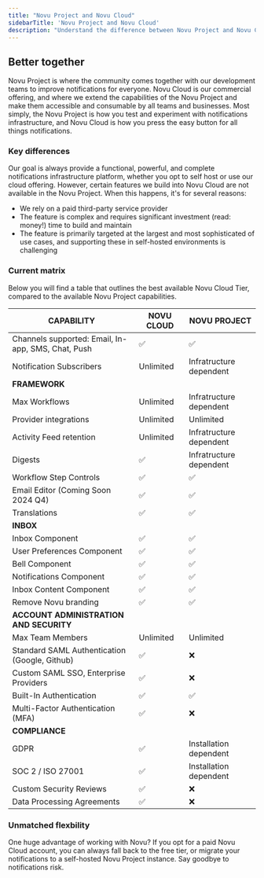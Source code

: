```yaml
---
title: "Novu Project and Novu Cloud"
sidebarTitle: 'Novu Project and Novu Cloud'
description: "Understand the difference between Novu Project and Novu Cloud"
---
```

## Better together
Novu Project is where the community comes together with our development teams to improve notifications for everyone. Novu Cloud is our commercial offering, and where we extend the capabilities of the Novu Project and make them accessible and consumable by all teams and businesses. Most simply, the Novu Project is how you test and experiment with notifications infrastructure, and Novu Cloud is how you press the easy button for all things notifications.

### Key differences
Our goal is always provide a functional, powerful, and complete notifications infrastructure platform, whether you opt to self host or use our cloud offering. However, certain features we build into Novu Cloud are not available in the Novu Project. When this happens, it's for several reasons:
- We rely on a paid third-party service provider
- The feature is complex and requires significant investment (read: money!) time to build and maintain
- The feature is primarily targeted at the largest and most sophisticated of use cases, and supporting these in self-hosted environments is challenging

### Current matrix
Below you will find a table that outlines the best available Novu Cloud Tier, compared to the available Novu Project capabilities.

|CAPABILITY|NOVU CLOUD|NOVU PROJECT|
|--- | --- | --- |
|Channels supported: Email, In-app, SMS, Chat, Push | ✅ | ✅ |
|Notification Subscribers | Unlimited | Infratructure dependent |
|**FRAMEWORK**|
|Max Workflows | Unlimited | Infratructure dependent |
|Provider integrations | Unlimited | Unlimited |
|Activity Feed retention | Unlimited | Infratructure dependent |
|Digests | ✅ | Infratructure dependent |
|Workflow Step Controls | ✅ | ✅ |
|Email Editor (Coming Soon 2024 Q4) | ✅ | ✅ |
|Translations| ✅ | ✅ |
|**INBOX**|
|Inbox Component | ✅ | ✅ |
|User Preferences Component | ✅ | ✅ |
|Bell Component | ✅ | ✅ |
|Notifications Component | ✅ | ✅ |
|Inbox Content Component | ✅ | ✅ |
|Remove Novu branding | ✅ | ✅ |
|**ACCOUNT ADMINISTRATION AND SECURITY**|
|Max Team Members | Unlimited | Unlimited |
|Standard SAML Authentication (Google, Github) | ✅ | ❌ |
|Custom SAML SSO, Enterprise Providers | ✅ | ❌ |
|Built-In Authentication | ✅ | ✅ |
|Multi-Factor Authentication (MFA) | ✅ | ❌ |
|**COMPLIANCE**|
|GDPR | ✅ | Installation dependent |
|SOC 2 / ISO 27001 | ✅ | Installation dependent |
|Custom Security Reviews | ✅ | ❌ |
|Data Processing Agreements | ✅ | ❌ |

### Unmatched flexbility
One huge advantage of working with Novu? If you opt for a paid Novu Cloud account, you can always fall back to the free tier, or migrate your notifications to a self-hosted Novu Project instance. Say goodbye to notifications risk. 